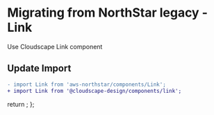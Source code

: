 
<Meta title="Migration/Link" />

# Migrating from NorthStar legacy - Link

Use <Link href='https://cloudscape.design/components/link' target='_blank'>Cloudscape Link component</Link>

## Update Import

```diff
- import Link from 'aws-northstar/components/Link';
+ import Link from '@cloudscape-design/components/link';
```

  return <SyntaxHighlighter/>;
};